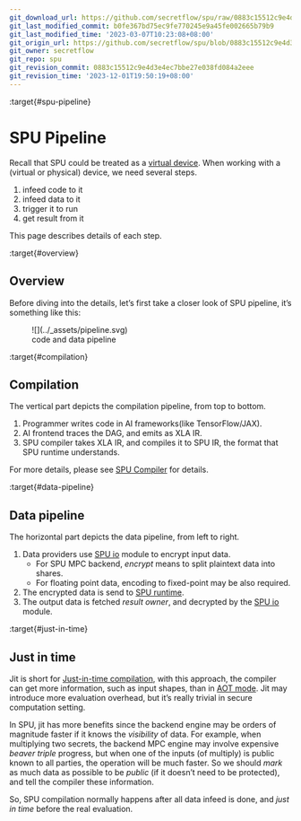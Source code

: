 ```yaml
---
git_download_url: https://github.com/secretflow/spu/raw/0883c15512c9e4d3e4ec7bbe27e038fd084a2eee/docs/development/pipeline.rst
git_last_modified_commit: b0fe367bd75ec9fe770245e9a45fe002665b79b9
git_last_modified_time: '2023-03-07T10:23:08+08:00'
git_origin_url: https://github.com/secretflow/spu/blob/0883c15512c9e4d3e4ec7bbe27e038fd084a2eee/docs/development/pipeline.rst
git_owner: secretflow
git_repo: spu
git_revision_commit: 0883c15512c9e4d3e4ec7bbe27e038fd084a2eee
git_revision_time: '2023-12-01T19:50:19+08:00'
---
```


:target{#spu-pipeline}

# SPU Pipeline

Recall that SPU could be treated as a [virtual device](basic_concepts.mdx#machine-model). When working with a (virtual or physical) device, we need several steps.

1. infeed code to it
2. infeed data to it
3. trigger it to run
4. get result from it

This page describes details of each step.

:target{#overview}

## Overview

Before diving into the details, let’s first take a closer look of SPU pipeline, it’s something like this:

<figure id="id1">
  ![](../_assets/pipeline.svg)

  <figcaption>
    code and data pipeline
  </figcaption>
</figure>

:target{#compilation}

## Compilation

The vertical part depicts the compilation pipeline, from top to bottom.

1. Programmer writes code in AI frameworks(like TensorFlow/JAX).
2. AI frontend traces the DAG, and emits as XLA IR.
3. SPU compiler takes XLA IR, and compiles it to SPU IR, the format that SPU runtime understands.

For more details, please see [SPU Compiler](compiler.mdx) for details.

:target{#data-pipeline}

## Data pipeline

The horizontal part depicts the data pipeline, from left to right.

1. Data providers use [SPU io](../reference/py_api.mdx#runtime-io) module to encrypt input data.
   - For SPU MPC backend, <em>encrypt</em> means to split plaintext data into shares.
   - For floating point data, encoding to fixed-point may be also required.
2. The encrypted data is send to [SPU runtime](../reference/py_api.mdx#runtime-setup).
3. The output data is fetched <em>result owner</em>, and decrypted by the [SPU io](../reference/py_api.mdx#runtime-io) module.

:target{#just-in-time}

## Just in time

Jit is short for [Just-in-time compilation](https://en.wikipedia.org/wiki/Just-in-time_compilation), with this approach, the compiler can get more information, such as input shapes, than in [AOT mode](https://en.wikipedia.org/wiki/Ahead-of-time_compilation). Jit may introduce more evaluation overhead, but it’s really trivial in secure computation setting.

In SPU, jit has more benefits since the backend engine may be orders of magnitude faster if it knows the <em>visibility</em> of data. For example, when multiplying two secrets, the backend MPC engine may involve expensive <em>beaver triple</em> progress, but when one of the inputs (of multiply) is public known to all parties, the operation will be much faster. So we should <em>mark</em> as much data as possible to be <em>public</em> (if it doesn’t need to be protected), and tell the compiler these information.

So, SPU compilation normally happens after all data infeed is done, and <cite>just in time</cite> before the real evaluation.
